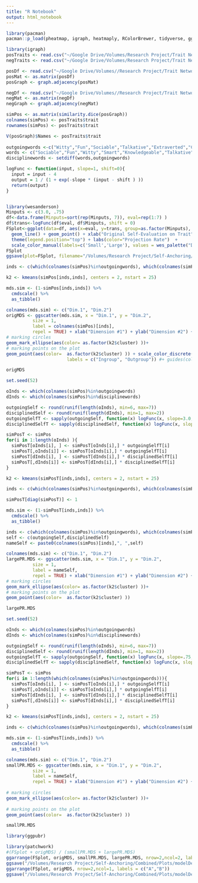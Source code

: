 ```yaml
---
title: "R Notebook"
output: html_notebook
---
```


```r
library(pacman)
pacman::p_load(pheatmap, igraph, heatmaply, RColorBrewer, tidyverse, ggpubr)
```


```r
library(igraph)
posTraits <- read.csv("~/Google Drive/Volumes/Research Project/Trait Network_Behaviral/generating network/output/allPosCents.csv")
negTraits <- read.csv("~/Google Drive/Volumes/Research Project/Trait Network_Behaviral/generating network/output/allNegCents.csv")

posDf <- read.csv("~/Google Drive/Volumes//Research Project/Trait Network_Behaviral/generating network/output/adjacencyMatrix_p.csv")
posMat <- as.matrix(posDf)
posGraph <- graph.adjacency(posMat)

negDf <- read.csv("~/Google Drive/Volumes//Research Project/Trait Network_Behaviral/generating network/output/adjacencyMatrix_n.csv")
negMat <- as.matrix(negDf)
negGraph <- graph.adjacency(negMat)

simPos <- as.matrix(similarity.dice(posGraph))
colnames(simPos) <- posTraits$trait
rownames(simPos) <- posTraits$trait
```

```r
V(posGraph)$Names <- posTraits$trait
 
outgoingwords <-c("Witty","Fun","Sociable","Talkative","Extraverted","Charming")
words <- c("Sociable","Fun","Witty","Smart","Knowledgeable","Talkative","Disciplined","Extraverted","Charming","Studious","Level-headed","Mature")
disciplinewords <- setdiff(words,outgoingwords)
```

```r
logFunc <- function(input, slope=1, shift=0){
  input = input - 4
  output = 1 / (1 + exp(-slope * (input - shift ) ))
  return(output)
}


library(wesanderson)
Minputs <- c(3.0, .75)
df<-data.frame(Minputs=sort(rep(Minputs, 7)), eval=rep(1:7) )
df$trans<-logFunc(df$eval, df$Minputs, shift = 0)
FSplot<-ggplot(data=df, aes(x=eval, y=trans, group=as.factor(Minputs), color= as.factor(Minputs) )) +
  geom_line() + geom_point() + xlab("Original Self-Evaluation on Trait") + ylab("Trait's Ingroup Typicality")  + theme_classic() +
  theme(legend.position="top") + labs(color="Projection Rate")  + 
  scale_color_manual(labels=c('Small','Large'), values = wes_palette("Darjeeling1"))
FSplot
ggsave(plot=FSplot, filename="/Volumes/Research Project/Self-Anchoring/Combined/Plots/CombinedPlot.png", width=6, height=4, dpi=400)

```



```r
inds <- c(which(colnames(simPos)%in%outgoingwords), which(colnames(simPos)%in%disciplinewords))

k2 <- kmeans(simPos[inds,inds], centers = 2, nstart = 25)

mds.sim <- (1-simPos[inds,inds]) %>%
  cmdscale() %>%
  as_tibble()

colnames(mds.sim) <- c("Dim.1", "Dim.2")
origMDS <- ggscatter(mds.sim, x = "Dim.1", y = "Dim.2", 
          size = 1,
          label = colnames(simPos)[inds],
          repel = TRUE) + xlab("Dimension #1") + ylab("Dimension #2") +
# marking circles
geom_mark_ellipse(aes(color= as.factor(k2$cluster) ))+
# marking points on the plot
geom_point(aes(color=  as.factor(k2$cluster) )) + scale_color_discrete(name = "Group Classification", 
                       labels = c("Ingroup", "Outgroup")) #+ guides(color=guide_legend(title="Classifications"))

origMDS
```

```r
set.seed(52)

oInds <- which(colnames(simPos)%in%outgoingwords)
dInds <- which(colnames(simPos)%in%disciplinewords)

outgoingSelf <- round(runif(length(oInds), min=6, max=7))
disciplinedSelf <- round(runif(length(dInds), min=1, max=2))
outgoingSelfT <- sapply(outgoingSelf, function(x) logFunc(x, slope=3.0, shift=0))
disciplinedSelfT <- sapply(disciplinedSelf, function(x) logFunc(x, slope=3.0, shift=0))

simPosT <- simPos
for(i in 1:length(oInds) ){
  simPosT[oInds[i], ] <- simPosT[oInds[i],] * outgoingSelfT[i]
  simPosT[,oInds[i]] <- simPosT[oInds[i],] * outgoingSelfT[i]
  simPosT[dInds[i], ] <- simPosT[dInds[i],] * disciplinedSelfT[i]
  simPosT[,dInds[i]] <- simPosT[dInds[i],] * disciplinedSelfT[i]
}

k2 <- kmeans(simPosT[inds,inds], centers = 2, nstart = 25)

inds <- c(which(colnames(simPos)%in%outgoingwords), which(colnames(simPos)%in%disciplinewords))

simPosT[diag(simPosT)] <- 1

mds.sim <- (1-simPosT[inds,inds]) %>%
  cmdscale() %>%
  as_tibble()

inds <- c(which(colnames(simPos)%in%outgoingwords), which(colnames(simPos)%in%disciplinewords))
self <- c(outgoingSelf,disciplinedSelf)
nameSelf <- paste0(colnames(simPos)[inds],", ",self)

colnames(mds.sim) <- c("Dim.1", "Dim.2")
largePR.MDS <- ggscatter(mds.sim, x = "Dim.1", y = "Dim.2", 
          size = 1,
          label = nameSelf,
          repel = TRUE) + xlab("Dimension #1") + ylab("Dimension #2") +
# marking circles
geom_mark_ellipse(aes(color= as.factor(k2$cluster) ))+
# marking points on the plot
geom_point(aes(color=  as.factor(k2$cluster) ))

largePR.MDS
```

```r
set.seed(52)

oInds <- which(colnames(simPos)%in%outgoingwords)
dInds <- which(colnames(simPos)%in%disciplinewords)

outgoingSelf <- round(runif(length(oInds), min=6, max=7))
disciplinedSelf <- round(runif(length(dInds), min=1, max=2))
outgoingSelfT <- sapply(outgoingSelf, function(x) logFunc(x, slope=.75, shift=0))
disciplinedSelfT <- sapply(disciplinedSelf, function(x) logFunc(x, slope=.75, shift=0))

simPosT <- simPos
for(i in 1:length(which(colnames(simPos)%in%outgoingwords))){
  simPosT[oInds[i], ] <- simPosT[oInds[i],] * outgoingSelfT[i]
  simPosT[,oInds[i]] <- simPosT[oInds[i],] * outgoingSelfT[i]
  simPosT[dInds[i], ] <- simPosT[dInds[i],] * disciplinedSelfT[i]
  simPosT[,dInds[i]] <- simPosT[dInds[i],] * disciplinedSelfT[i]
}

k2 <- kmeans(simPosT[inds,inds], centers = 2, nstart = 25)

inds <- c(which(colnames(simPos)%in%outgoingwords), which(colnames(simPos)%in%disciplinewords))

mds.sim <- (1-simPosT[inds,inds]) %>%
  cmdscale() %>%
  as_tibble()

colnames(mds.sim) <- c("Dim.1", "Dim.2")
smallPR.MDS <- ggscatter(mds.sim, x = "Dim.1", y = "Dim.2", 
          size = 1,
          label = nameSelf,
          repel = TRUE) + xlab("Dimension #1") + ylab("Dimension #2") +
 
# marking circles
geom_mark_ellipse(aes(color= as.factor(k2$cluster) ))+
 
# marking points on the plot
geom_point(aes(color=  as.factor(k2$cluster) ))

smallPR.MDS
```

```r
library(ggpubr)

library(patchwork)
#(FSplot + origMDS) / (smallPR.MDS + largePR.MDS)
ggarrange(FSplot, origMDS, smallPR.MDS, largePR.MDS, nrow=2,ncol=2, labels = c("A","B","C","D"))
ggsave("/Volumes/Research Project/Self-Anchoring/Combined/Plots/modelDepict.png", units="in", width=13, height=10, dpi=300)
ggarrange(FSplot, origMDS, nrow=2,ncol=1, labels = c("A","B"))
ggsave("/Volumes/Research Project/Self-Anchoring/Combined/Plots/modelDepict.png", units="in", width=13, height=10, dpi=300)
```

